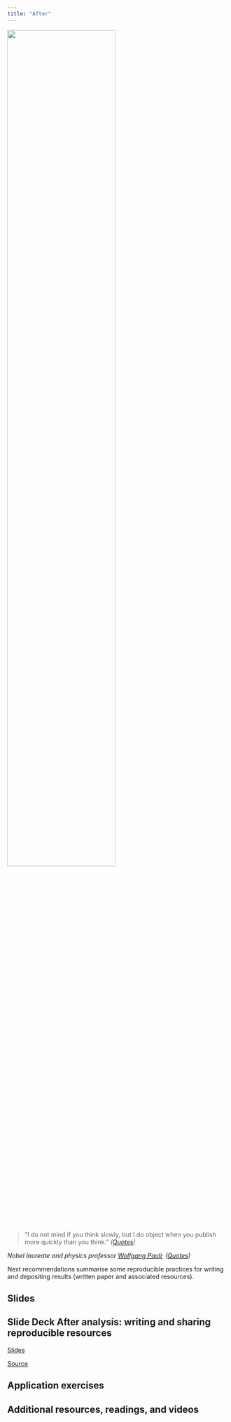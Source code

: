 ```yaml
---
title: "After"
---
```



::: {.column-margin}

![](https://upload.wikimedia.org/wikipedia/commons/4/43/Pauli.jpg){fig-alt="Wolfgang Pauli" fig-align="center" width="70%"}

> “I do not mind if you think slowly, but I do object when you publish more quickly than you think.” *([Quotes](https://en.wikiquote.org/wiki/Wolfgang_Pauli))* 

*Nobel laureate and physics professor [Wolfgang Pauli](https://en.wikipedia.org/wiki/Wolfgang_Pauli);  ([Quotes](https://en.wikiquote.org/wiki/Wolfgang_Pauli))*

:::


Next recommendations summarise some reproducible practices for writing and depositing results (written paper and associated resources).


## Slides


::: {.callout-tip icon=false}
## **Slide Deck** After analysis: writing and sharing reproducible resources

::: slides
[Slides](03-after-slides.qmd)
:::

::: source
[Source](https://github.com/cgranell/rrp/tree/main/materials/03-after-slides.qmd)
:::

:::


## Application exercises



## Additional resources, readings, and videos

